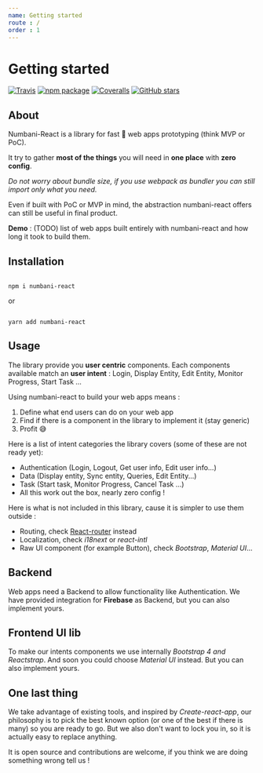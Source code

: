 ```yaml
---
name: Getting started
route : /
order : 1
---
```



# Getting started

[![Travis][build-badge]][build]
[![npm package][npm-badge]][npm]
[![Coveralls][coveralls-badge]][coveralls]
[![GitHub stars](https://img.shields.io/github/stars/numbani/numbani-react.svg?style=social&label=Star&maxAge=2592000)](https://GitHub.com/numbani/numbani-react/stargazers/)


## About

Numbani-React is a library for fast 🌠 web apps prototyping (think MVP or PoC).

It try to gather **most of the things** you will need in **one place** with **zero config**.

*Do not worry about bundle size, if you use webpack as bundler you can still import only what you need.*

Even if built with PoC or MVP in mind, the abstraction numbani-react offers can still be useful in final product.

**Demo** : (TODO) list of web apps built entirely with numbani-react and how long it took to build them.

## Installation


```shell

npm i numbani-react

``` 

or 

```shell

yarn add numbani-react

```

## Usage

The library provide you **user centric** components. Each components available match an **user intent** : Login, Display Entity, Edit Entity, Monitor Progress, Start Task ...

Using numbani-react to build your web apps means :

1. Define what end users can do on your web app
2. Find if there is a component in the library to implement it (stay generic)
3. Profit 😅

Here is a list of intent categories the library covers (some of these are not ready yet):

- <Link to="/docs-auth-firebase">Authentication</Link> (Login, Logout, Get user info, Edit user info...)
- Data (Display entity, Sync entity, Queries, Edit Entity...)
- Task (Start task, Monitor Progress, Cancel Task ...)
- All this work out the box, nearly zero config !

Here is what is not included in this library, cause it is simpler to use them outside :

- Routing, check [React-router](https://github.com/ReactTraining/react-router) instead
- Localization, check *i18next* or *react-intl*
- Raw UI component (for example Button), check *Bootstrap*, *Material UI*...

## Backend

Web apps need a Backend to allow functionality like Authentication. We have provided integration for **Firebase** as Backend, but you can also implement yours.

## Frontend UI lib

To make our intents components we use internally *Bootstrap 4 and Reactstrap*. And soon you could choose *Material UI* instead. But you can also implement yours.

## One last thing

We take advantage of existing tools, and inspired by *Create-react-app*, our philosophy is to pick the best known option (or one of the best if there is many) so you are ready to go. But we also don't want to lock you in, so it is actually easy to replace anything.

It is open source and contributions are welcome, if you think we are doing something wrong tell us !

[build-badge]: https://img.shields.io/travis/numbani/numbani-react/master.svg
[build]: https://travis-ci.org/numbani/numbani-react

[npm-badge]: https://img.shields.io/npm/v/numbani-react.svg
[npm]: https://www.npmjs.org/package/numbani-react

[coveralls-badge]: https://img.shields.io/coveralls/numbani/numbani-react/master.svg
[coveralls]: https://coveralls.io/github/numbani/numbani-react
